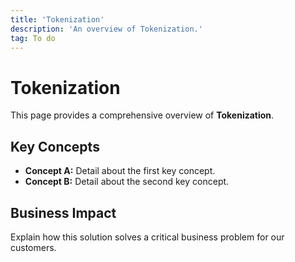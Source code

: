 ```yaml
---
title: 'Tokenization'
description: 'An overview of Tokenization.'
tag: To do
---
```


# Tokenization

This page provides a comprehensive overview of **Tokenization**.

## Key Concepts

* **Concept A:** Detail about the first key concept.
* **Concept B:** Detail about the second key concept.

## Business Impact

Explain how this solution solves a critical business problem for our customers.
